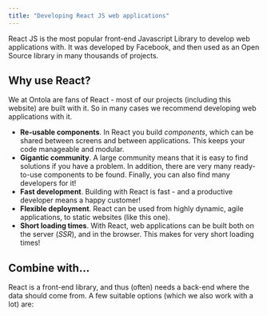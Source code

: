 ```yaml
---
title: "Developing React JS web applications"
---
```


React JS is the most popular front-end Javascript Library to develop web applications with.
It was developed by Facebook, and then used as an Open Source library in many thousands of projects.

## Why use React?

We at Ontola are fans of React - most of our projects (including this website) are built with it.
So in many cases we recommend developing web applications with it.

- **Re-usable components**. In React you build _components_, which can be shared between screens and between applications. This keeps your code manageable and modular.
- **Gigantic community**. A large community means that it is easy to find solutions if you have a problem. In addition, there are very many ready-to-use components to be found. Finally, you can also find many developers for it!
- **Fast development**. Building with React is fast - and a productive developer means a happy customer!
- **Flexible deployment**. React can be used from highly dynamic, agile applications, to static websites (like this one).
- **Short loading times**. With React, web applications can be built both on the server (_SSR_), and in the browser. This makes for very short loading times!

## Combine with...

React is a front-end library, and thus (often) needs a back-end where the data should come from.
A few suitable options (which we also work with a lot) are:

<TechWrapperSmall>
  <TechPill technology="nextjs" />
</TechWrapperSmall>
